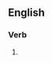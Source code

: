 {{also|Romanizing}}

==English==

===Verb===
{{head|en|verb form}}

# {{present participle of|en|romanize|nocat=1}}